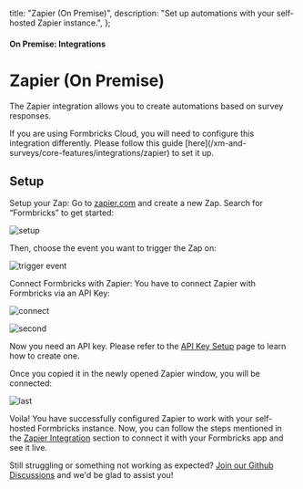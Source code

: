   title: "Zapier (On Premise)",
  description: "Set up automations with your self-hosted Zapier instance.",
};

#### On Premise: Integrations

# Zapier (On Premise)

The Zapier integration allows you to create automations based on survey responses.

<Note>
  If you are using Formbricks Cloud, you will need to configure this
  integration differently. Please follow this guide
  [here](/xm-and-surveys/core-features/integrations/zapier) to set it up.
</Note>

## Setup

Setup your Zap: Go to [zapier.com](https://zapier.com/) and create a new Zap. Search for “Formbricks” to get started:

![setup](https://res.cloudinary.com/dwdb9tvii/image/upload/v1738253827/image_dj64ty.jpg)

Then, choose the event you want to trigger the Zap on:

![trigger event](https://res.cloudinary.com/dwdb9tvii/image/upload/v1738253929/image_p9kpxj_qxz2hw.jpg)

Connect Formbricks with Zapier: You have to connect Zapier with Formbricks via an API Key:

![connect](https://res.cloudinary.com/dwdb9tvii/image/upload/v1738254011/image_fqjrtl.jpg)

![second](https://res.cloudinary.com/dwdb9tvii/image/upload/v1738254061/image_apgw1y.jpg)

Now you need an API key. Please refer to the [API Key Setup](/developer-docs/rest-api##how-to-generate-an-api-key) page to learn how to create one.

Once you copied it in the newly opened Zapier window, you will be connected:

![last](https://res.cloudinary.com/dwdb9tvii/image/upload/v1738254089/image_kzpadl.jpg)

Voila! You have successfully configured Zapier to work with your self-hosted Formbricks instance. Now, you can follow the steps mentioned in the [Zapier Integration](https://formbricks.com/docs/developer-docs/integrations/zapier) section to connect it with your Formbricks app and see it live.

Still struggling or something not working as expected? [Join our Github Discussions](https://github.com/formbricks/formbricks/discussions) and we'd be glad to assist you!
